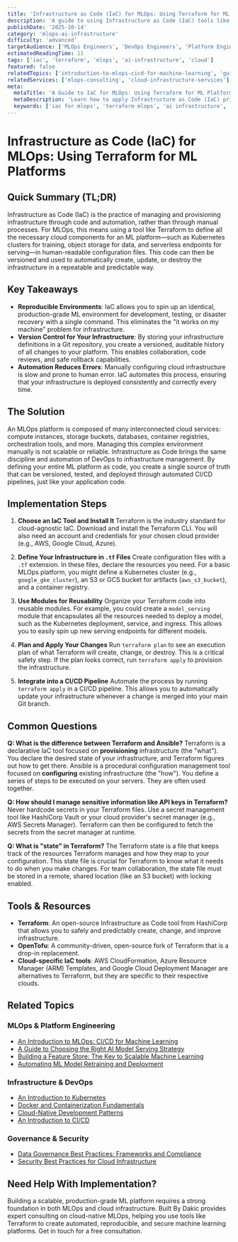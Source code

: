 ```yaml
---
title: 'Infrastructure as Code (IaC) for MLOps: Using Terraform for ML Platforms'
description: 'A guide to using Infrastructure as Code (IaC) tools like Terraform to define, deploy, and manage the cloud infrastructure required for an MLOps platform.'
publishDate: '2025-10-14'
category: 'mlops-ai-infrastructure'
difficulty: 'advanced'
targetAudience: ['MLOps Engineers', 'DevOps Engineers', 'Platform Engineers']
estimatedReadingTime: 11
tags: ['iac', 'terraform', 'mlops', 'ai-infrastructure', 'cloud']
featured: false
relatedTopics: ['introduction-to-mlops-cicd-for-machine-learning', 'guide-to-choosing-ai-model-serving-strategy', 'an-introduction-to-kubernetes', 'docker-and-containerization-fundamentals', 'cloud-native-development-patterns', 'an-introduction-to-cicd', 'building-a-feature-store-for-scalable-ml', 'automating-ml-model-retraining-and-deployment', 'data-governance-best-practices-frameworks-compliance', 'security-best-practices-for-cloud-infrastructure']
relatedServices: ['mlops-consulting', 'cloud-infrastructure-services']
meta:
  metaTitle: 'A Guide to IaC for MLOps: Using Terraform for ML Platforms'
  metaDescription: 'Learn how to apply Infrastructure as Code (IaC) principles to your MLOps platform using Terraform to create reproducible and scalable ML infrastructure.'
  keywords: ['iac for mlops', 'terraform mlops', 'ai infrastructure', 'ml platform']
---
```


# Infrastructure as Code (IaC) for MLOps: Using Terraform for ML Platforms

## Quick Summary (TL;DR)

Infrastructure as Code (IaC) is the practice of managing and provisioning infrastructure through code and automation, rather than through manual processes. For MLOps, this means using a tool like Terraform to define all the necessary cloud components for an ML platform—such as Kubernetes clusters for training, object storage for data, and serverless endpoints for serving—in human-readable configuration files. This code can then be versioned and used to automatically create, update, or destroy the infrastructure in a repeatable and predictable way.

## Key Takeaways

- **Reproducible Environments**: IaC allows you to spin up an identical, production-grade ML environment for development, testing, or disaster recovery with a single command. This eliminates the "it works on my machine" problem for infrastructure.
- **Version Control for Your Infrastructure**: By storing your infrastructure definitions in a Git repository, you create a versioned, auditable history of all changes to your platform. This enables collaboration, code reviews, and safe rollback capabilities.
- **Automation Reduces Errors**: Manually configuring cloud infrastructure is slow and prone to human error. IaC automates this process, ensuring that your infrastructure is deployed consistently and correctly every time.

## The Solution

An MLOps platform is composed of many interconnected cloud services: compute instances, storage buckets, databases, container registries, orchestration tools, and more. Managing this complex environment manually is not scalable or reliable. Infrastructure as Code brings the same discipline and automation of DevOps to infrastructure management. By defining your entire ML platform as code, you create a single source of truth that can be versioned, tested, and deployed through automated CI/CD pipelines, just like your application code.

## Implementation Steps

1.  **Choose an IaC Tool and Install It**
    Terraform is the industry standard for cloud-agnostic IaC. Download and install the Terraform CLI. You will also need an account and credentials for your chosen cloud provider (e.g., AWS, Google Cloud, Azure).

2.  **Define Your Infrastructure in `.tf` Files**
    Create configuration files with a `.tf` extension. In these files, declare the resources you need. For a basic MLOps platform, you might define a Kubernetes cluster (e.g., `google_gke_cluster`), an S3 or GCS bucket for artifacts (`aws_s3_bucket`), and a container registry.

3.  **Use Modules for Reusability**
    Organize your Terraform code into reusable modules. For example, you could create a `model_serving` module that encapsulates all the resources needed to deploy a model, such as the Kubernetes deployment, service, and ingress. This allows you to easily spin up new serving endpoints for different models.

4.  **Plan and Apply Your Changes**
    Run `terraform plan` to see an execution plan of what Terraform will create, change, or destroy. This is a critical safety step. If the plan looks correct, run `terraform apply` to provision the infrastructure.

5.  **Integrate into a CI/CD Pipeline**
    Automate the process by running `terraform apply` in a CI/CD pipeline. This allows you to automatically update your infrastructure whenever a change is merged into your main Git branch.

## Common Questions

**Q: What is the difference between Terraform and Ansible?**
Terraform is a declarative IaC tool focused on **provisioning** infrastructure (the "what"). You declare the desired state of your infrastructure, and Terraform figures out how to get there. Ansible is a procedural configuration management tool focused on **configuring** existing infrastructure (the "how"). You define a series of steps to be executed on your servers. They are often used together.

**Q: How should I manage sensitive information like API keys in Terraform?**
Never hardcode secrets in your Terraform files. Use a secret management tool like HashiCorp Vault or your cloud provider's secret manager (e.g., AWS Secrets Manager). Terraform can then be configured to fetch the secrets from the secret manager at runtime.

**Q: What is "state" in Terraform?**
The Terraform state is a file that keeps track of the resources Terraform manages and how they map to your configuration. This state file is crucial for Terraform to know what it needs to do when you make changes. For team collaboration, the state file must be stored in a remote, shared location (like an S3 bucket) with locking enabled.

## Tools & Resources

- **Terraform**: An open-source Infrastructure as Code tool from HashiCorp that allows you to safely and predictably create, change, and improve infrastructure.
- **OpenTofu**: A community-driven, open-source fork of Terraform that is a drop-in replacement.
- **Cloud-specific IaC tools**: AWS CloudFormation, Azure Resource Manager (ARM) Templates, and Google Cloud Deployment Manager are alternatives to Terraform, but they are specific to their respective clouds.

## Related Topics

### MLOps & Platform Engineering
- [An Introduction to MLOps: CI/CD for Machine Learning](/category/mlops-ai-infrastructure/introduction-to-mlops-cicd-for-machine-learning)
- [A Guide to Choosing the Right AI Model Serving Strategy](/category/mlops-ai-infrastructure/guide-to-choosing-ai-model-serving-strategy)
- [Building a Feature Store: The Key to Scalable Machine Learning](/category/mlops-ai-infrastructure/building-a-feature-store-for-scalable-ml)
- [Automating ML Model Retraining and Deployment](/category/mlops-ai-infrastructure/automating-ml-model-retraining-and-deployment)

### Infrastructure & DevOps
- [An Introduction to Kubernetes](/category/devops-cloud/an-introduction-to-kubernetes)
- [Docker and Containerization Fundamentals](/category/devops-cloud/docker-and-containerization-step-by-step)
- [Cloud-Native Development Patterns](/category/devops-cloud/cloud-native-development-patterns)
- [An Introduction to CI/CD](/category/devops/an-introduction-to-cicd)

### Governance & Security
- [Data Governance Best Practices: Frameworks and Compliance](/category/data-engineering/data-governance-best-practices-frameworks-compliance)
- [Security Best Practices for Cloud Infrastructure](/category/security-best-practices/security-best-practices-for-cloud-infrastructure)

## Need Help With Implementation?

Building a scalable, production-grade ML platform requires a strong foundation in both MLOps and cloud infrastructure. Built By Dakic provides expert consulting on cloud-native MLOps, helping you use tools like Terraform to create automated, reproducible, and secure machine learning platforms. Get in touch for a free consultation.
